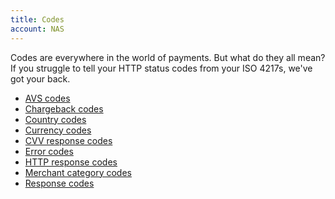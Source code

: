 ```yaml
---
title: Codes
account: NAS
---
```

Codes are everywhere in the world of payments. But what do they all mean? If you struggle to tell your HTTP status codes from your ISO 4217s, we've got your back.

*   [AVS codes](/display/x/AVS+codes)
*   [Chargeback codes](/display/x/Chargeback+codes)
*   [Country codes](/display/x/Country+codes)
*   [Currency codes](/display/x/Currency+codes)
*   [CVV response codes](/display/x/CVV+response+codes)
*   [Error codes](/display/x/Error+codes)
*   [HTTP response codes](/display/x/HTTP+response+codes)
*   [Merchant category codes](/display/x/Merchant+category+codes)
*   [Response codes](/display/x/Response+codes)
